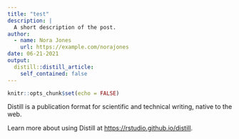 ```yaml
---
title: "test"
description: |
  A short description of the post.
author:
  - name: Nora Jones
    url: https://example.com/norajones
date: 06-21-2021
output:
  distill::distill_article:
    self_contained: false
---
```



```r
knitr::opts_chunk$set(echo = FALSE)
```

Distill is a publication format for scientific and technical writing, native to the web.

Learn more about using Distill at <https://rstudio.github.io/distill>.


